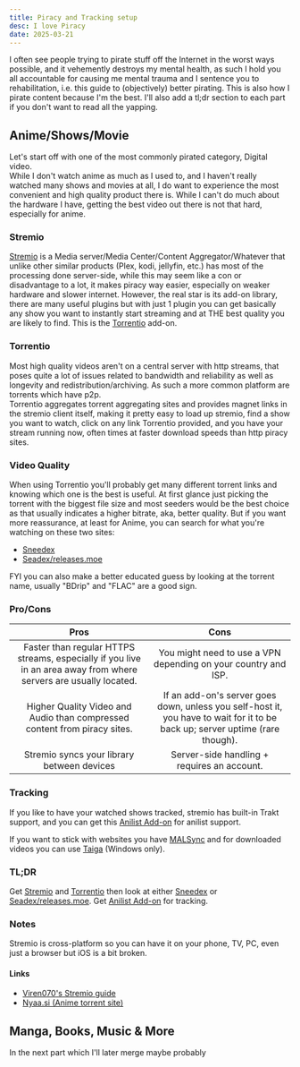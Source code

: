 ```yaml
---
title: Piracy and Tracking setup
desc: I love Piracy
date: 2025-03-21
---
```


I often see people trying to pirate stuff off the Internet in the worst ways possible, and it vehemently destroys my mental health, as such I hold you all accountable for causing me mental trauma and I sentence you to rehabilitation, i.e. this guide to (objectively) better pirating. This is also how I pirate content because I'm the best. I'll also add a tl;dr section to each part if you don't want to read all the yapping.

## Anime/Shows/Movie

Let's start off with one of the most commonly pirated category, Digital video.  
While I don't watch anime as much as I used to, and I haven't really watched many shows and movies at all, I do want to experience the most convenient and high quality product there is. While I can't do much about the hardware I have, getting the best video out there is not that hard, especially for anime.

### Stremio

[Stremio](https://www.stremio.com/) is a Media server/Media Center/Content Aggregator/Whatever that unlike other similar products (Plex, kodi, jellyfin, etc.) has most of the processing done server-side, while this may seem like a con or disadvantage to a lot, it makes piracy way easier, especially on weaker hardware and slower internet. However, the real star is its add-on library, there are many useful plugins but with just 1 plugin you can get basically any show you want to instantly start streaming and at THE best quality you are likely to find. This is the [Torrentio](https://torrentio.strem.fun/configure) add-on.

### Torrentio

Most high quality videos aren't on a central server with http streams, that poses quite a lot of issues related to bandwidth and reliability as well as longevity and redistribution/archiving. As such a more common platform are torrents which have p2p.  
Torrentio aggregates torrent aggregating sites and provides magnet links in the stremio client itself, making it pretty easy to load up stremio, find a show you want to watch, click on any link Torrentio provided, and you have your stream running now, often times at faster download speeds than http piracy sites.

### Video Quality

When using Torrentio you'll probably get many different torrent links and knowing which one is the best is useful. At first glance just picking the torrent with the biggest file size and most seeders would be the best choice as that usually indicates a higher bitrate, aka, better quality. But if you want more reassurance, at least for Anime, you can search for what you're watching on these two sites:

- [Sneedex](https://sneedex.moe/)
- [Seadex/releases.moe](https://releases.moe/)

FYI you can also make a better educated guess by looking at the torrent name, usually "BDrip" and "FLAC" are a good sign.

### Pro/Cons

|                                                       Pros                                                        |                                                             Cons                                                              |
| :---------------------------------------------------------------------------------------------------------------: | :---------------------------------------------------------------------------------------------------------------------------: |
| Faster than regular HTTPS streams, especially if you live in an area away from where servers are usually located. |                                You might need to use a VPN depending on your country and ISP.                                 |
|                     Higher Quality Video and Audio than compressed content from piracy sites.                     | If an add-on's server goes down, unless you self-host it, you have to wait for it to be back up; server uptime (rare though). |
|                                    Stremio syncs your library between devices                                     |                                          Server-side handling + requires an account.                                          |

### Tracking

If you like to have your watched shows tracked, stremio has built-in Trakt support, and you can get this [Anilist Add-on](https://github.com/Jenrykster/animeo) for anilist support.

If you want to stick with websites you have [MALSync](https://malsync.moe/) and for downloaded videos you can use [Taiga](https://taiga.moe/) (Windows only).

### TL;DR

Get [Stremio](https://www.stremio.com/) and [Torrentio](https://torrentio.strem.fun/configure) then look at either [Sneedex](https://sneedex.moe/) or [Seadex/releases.moe](https://releases.moe/).
Get [Anilist Add-on](https://github.com/Jenrykster/animeo) for tracking.

### Notes

Stremio is cross-platform so you can have it on your phone, TV, PC, even just a browser but iOS is a bit broken.

#### Links

- [Viren070's Stremio guide](https://guides.viren070.me/stremio)
- [Nyaa.si (Anime torrent site)](https://Nyaa.si)

## Manga, Books, Music & More

In the next part which I'll later merge maybe probably
